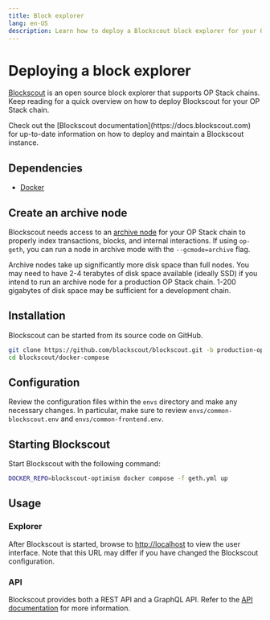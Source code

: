 ```yaml
---
title: Block explorer
lang: en-US
description: Learn how to deploy a Blockscout block explorer for your OP Stack chain.
---
```



# Deploying a block explorer

[Blockscout](https://www.blockscout.com/) is an open source block explorer that supports OP Stack chains.
Keep reading for a quick overview on how to deploy Blockscout for your OP Stack chain.

<Callout>
  Check out the [Blockscout documentation](https://docs.blockscout.com) for up-to-date information on how to deploy and maintain a Blockscout instance.
</Callout>

## Dependencies

*   [Docker](https://docs.docker.com/get-docker/)

## Create an archive node

Blockscout needs access to an [archive node](https://www.alchemy.com/overviews/archive-nodes#archive-nodes) for your OP Stack chain to properly index transactions, blocks, and internal interactions.
If using `op-geth`, you can run a node in archive mode with the `--gcmode=archive` flag.

<Callout>
  Archive nodes take up significantly more disk space than full nodes.
  You may need to have 2-4 terabytes of disk space available (ideally SSD) if you intend to run an archive node for a production OP Stack chain.
  1-200 gigabytes of disk space may be sufficient for a development chain.
</Callout>

## Installation

Blockscout can be started from its source code on GitHub.

```sh
git clone https://github.com/blockscout/blockscout.git -b production-optimism
cd blockscout/docker-compose
```

## Configuration

Review the configuration files within the `envs` directory and make any necessary changes.
In particular, make sure to review `envs/common-blockscout.env` and `envs/common-frontend.env`.

## Starting Blockscout

Start Blockscout with the following command:

```sh
DOCKER_REPO=blockscout-optimism docker compose -f geth.yml up
```

## Usage

### Explorer

After Blockscout is started, browse to [http://localhost](http://localhost) to view the user interface.
Note that this URL may differ if you have changed the Blockscout configuration.

### API

Blockscout provides both a REST API and a GraphQL API.
Refer to the [API documentation](https://docs.blockscout.com/for-users/api) for more information.
